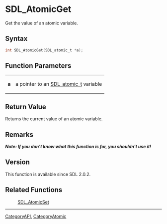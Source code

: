 = SDL_AtomicGet =

Get the value of an atomic variable.

== Syntax ==

<syntaxhighlight lang='c'>
int SDL_AtomicGet(SDL_atomic_t *a);
</syntaxhighlight>

== Function Parameters ==

{|
|'''a'''
|a pointer to an [[SDL_atomic_t]] variable
|}

== Return Value ==

Returns the current value of an atomic variable.

== Remarks ==

'''''Note: If you don't know what this function is for, you shouldn't use
it!'''''

== Version ==

This function is available since SDL 2.0.2.

== Related Functions ==

:[[SDL_AtomicSet]]

----
[[CategoryAPI]], [[CategoryAtomic]]


